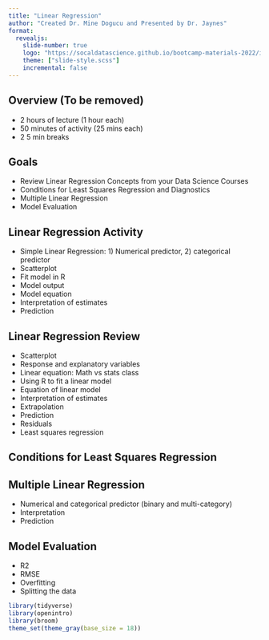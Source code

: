 ```yaml
---
title: "Linear Regression"
author: "Created Dr. Mine Dogucu and Presented by Dr. Jaynes"
format: 
  revealjs:
    slide-number: true
    logo: "https://socaldatascience.github.io/bootcamp-materials-2022/img/socalds-logo.png"
    theme: ["slide-style.scss"]
    incremental: false
---
```


## Overview (To be removed)
- 2 hours of lecture (1 hour each)
- 50 minutes of activity (25 mins each)
- 2 5 min breaks

## Goals
- Review Linear Regression Concepts from your Data Science Courses 
- Conditions for Least Squares Regression and Diagnostics
- Multiple Linear Regression
- Model Evaluation 

## Linear Regression Activity
- Simple Linear Regression: 1) Numerical predictor, 2) categorical predictor
- Scatterplot
- Fit model in R
- Model output
- Model equation
- Interpretation of estimates
- Prediction
<!--
https://mdsr-book.github.io/mdsr2e/ch-foundations.html#sec:gooddesign
-->

## Linear Regression Review
- Scatterplot
- Response and explanatory variables
- Linear equation: Math vs stats class
- Using R to fit a linear model
- Equation of linear model
- Interpretation of estimates
- Extrapolation
- Prediction
- Residuals
- Least squares regression
<!--
https://r4ds.had.co.nz/model-basics.html#model-basics
-->

## Conditions for Least Squares Regression
<!--
https://openintro-ims.netlify.app/inf-model-slr.html#tech-cond-linmod
-->

## Multiple Linear Regression
- Numerical and categorical predictor (binary and multi-category)
- Interpretation
- Prediction

## Model Evaluation
- R2
- RMSE
- Overfitting
- Splitting the data


```r
library(tidyverse)
library(openintro)
library(broom)
theme_set(theme_gray(base_size = 18))
```





<!--

## Data `babies` in `openintro` package

```r


glimpse(babies)

```

##  Baby Weights
:::: {.columns}
::: {.column width="40%"}
```r
ggplot(babies, 
       aes(x = gestation, y = bwt)) +
  geom_point()

```
:::

::: {.column width="60%"}
```r


ggplot(babies, 
       aes(x = gestation, y = bwt)) +
  geom_point()

```
:::
::::

## Response and Explanatory Variables

| Variable    | Variable Name | Type of Variable |
|-------------|-----------------|---------|
| Response (y)    | Birth weight | Numeric |
| Explanatory (x) | Gestation           | Numeric |


## Insert Mine's UCI ICS 80 Sampling and Study Design (i.e. regression slides)

## Insert Mine's UCI STATS 115 Evaluating Regression Models
-->
